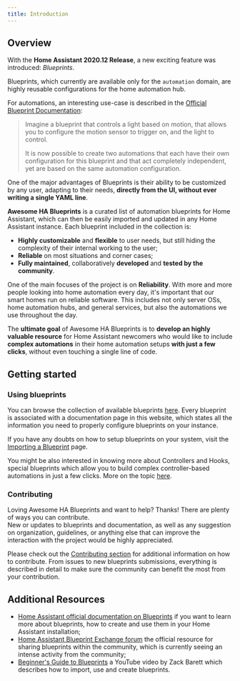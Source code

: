 ```yaml
---
title: Introduction
---
```


## Overview

With the **Home Assistant 2020.12 Release**, a new exciting feature was introduced: _Blueprints_.

Blueprints, which currently are available only for the `automation` domain, are highly reusable configurations for the home automation hub.

For automations, an interesting use-case is described in the [Official Blueprint Documentation](https://www.home-assistant.io/docs/blueprint/):

> Imagine a blueprint that controls a light based on motion, that allows you to configure the motion sensor to trigger on, and the light to control.
>
> It is now possible to create two automations that each have their own configuration for this blueprint and that act completely independent, yet are based on the same automation configuration.

One of the major advantages of Blueprints is their ability to be customized by any user, adapting to their needs, **directly from the UI, without ever writing a single YAML line**.

**Awesome HA Blueprints** is a curated list of automation blueprints for Home Assistant, which can then be easily imported and updated in any Home Assistant instance. Each blueprint included in the collection is:

- **Highly customizable** and **flexible** to user needs, but still hiding the complexity of their internal working to the user;
- **Reliable** on most situations and corner cases;
- **Fully maintained**, collaboratively **developed** and **tested by the community**.

One of the main focuses of the project is on **Reliability**. With more and more people looking into home automation every day, it's important that our smart homes run on reliable software. This includes not only server OSs, home automation hubs, and general services, but also the automations we use throughout the day.

The **ultimate goal** of Awesome HA Blueprints is to **develop an highly valuable resource** for Home Assistant newcomers who would like to include **complex automations** in their home automation setups **with just a few clicks**, without even touching a single line of code.

## Getting started

### Using blueprints

You can browse the collection of available blueprints [here](blueprints). Every blueprint is associated with a documentation page in this website, which states all the information you need to properly configure blueprints on your instance.

If you have any doubts on how to setup blueprints on your system, visit the [Importing a Blueprint](importing-a-blueprint) page.

You might be also interested in knowing more about Controllers and Hooks, special blueprints which allow you to build complex controller-based automations in just a few clicks. More on the topic [here](controllers-hooks-ecosystem).

### Contributing

Loving Awesome HA Blueprints and want to help? Thanks! There are plenty of ways you can contribute.<br/>New or updates to blueprints and documentation, as well as any suggestion on organization, guidelines, or anything else that can improve the interaction with the project would be highly appreciated.

Please check out the [Contributing section](contributing) for additional information on how to contribute. From issues to new blueprints submissions, everything is described in detail to make sure the community can benefit the most from your contribution.


## Additional Resources

- [Home Assistant official documentation on Blueprints](https://www.home-assistant.io/docs/blueprint/) if you want to learn more about blueprints, how to create and use them in your Home Assistant installation;
- [Home Assistant Blueprint Exchange forum](https://community.home-assistant.io/c/blueprints-exchange) the official resource for sharing blueprints within the community, which is currently seeing an intense activity from the community;
- [Beginner's Guide to Blueprints](https://youtu.be/oFcRe91LH1E) a YouTube video by Zack Barett which describes how to import, use and create blueprints.
